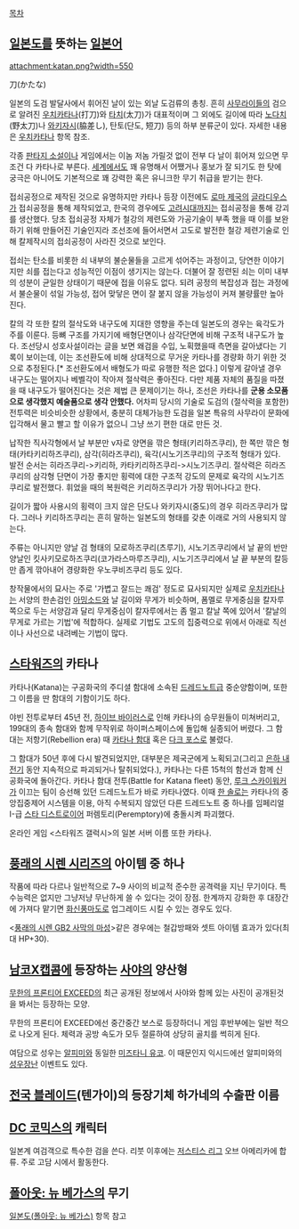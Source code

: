 [[목차]]
== [[일본도]]를 뜻하는 [[일본어]] ==
attachment:katan.png?width=550

刀(かたな)

일본의 도검 발달사에서 휘어진 날이 있는 외날 도검류의 총칭. 흔히 [[사무라이]]들의 검으로 알려진 [[우치카타나]](打刀)와 [[타치]](太刀)가 대표적이며 그 외에도 길이에 따라 [[노다치]](野太刀)나 [[와키자시]](脇差し), 탄토(단도, 短刀) 등의 하부 분류군이 있다. 자세한 내용은 [[우치카타나]] 항목 참조.

각종 [[판타지 소설]]이나 게임에서는 이놈 저놈 가릴것 없이 전부 다 날이 휘어져 있으면 무조건 다 카타나로 부른다. [[세계]]에서도 꽤 유명해서 어쨌거나 홍보가 잘 되기도 한 탓에 궁극은 아니어도 기본적으로 꽤 강력한 혹은 유니크한 무기 취급을 받기는 한다. 

접쇠공정으로 제작된 것으로 유명하지만 카타나 등장 이전에도 [[로마 제국]]의 [[글라디우스]]가 접쇠공정을 통해 제작되었고, 한국의 경우에도 [[고려]]시대까지는 접쇠공정을 통해 강괴를 생산했다. 당초 접쇠공정 자체가 철강의 제련도와 가공기술이 부족 했을 때 이를 보완하기 위해 만들어진 기술인지라 조선조에 들어서면서 고도로 발전한 철강 제련기술로 인해 칼제작시의 접쇠공정이 사라진 것으로 보인다.

접쇠는 탄소를 비롯한 쇠 내부의 불순물들을 고르게 섞어주는 과정이고, 당연한 이야기지만 쇠를 접는다고 성능적인 이점이 생기지는 않는다. 더불어 잘 정련된 쇠는 이미 내부의 성분이 균일한 상태이기 때문에 접을 이유도 없다. 되려 공정의 복잡성과 접는 과정에서 불순물이 섞일 가능성, 접어 맞닿은 면이 잘 붙지 않을 가능성이 커져 불량률만 높아진다.

칼의 각 또한 칼의 절삭도와 내구도에 지대한 영향을 주는데 일본도의 경우는 육각도가 주를 이룬다. 등뼈 구조를 가지기에 배형단면이나 삼각단면에 비해 구조적 내구도가 높다. 조선당시 성호사설이라는 글을 보면 왜검을 수입, 노획했을때 측면을 갈아냈다는 기록이 보이는데, 이는 조선환도에 비해 상대적으로 무거운 카타나를 경량화 하기 위한 것으로 추정된다.[* 조선환도에서 배형도가 따로 유행한 적은 없다.] 이렇게 갈아낼 경우 내구도는 떨어지나 베벨각이 작아져 절삭력은 좋아진다. 다만 제품 자체의 품질을 따졌을 때 내구도가 떨어진다는 것은 제법 큰 문제이기는 하나, 조선은 카타나를 '''군용 소모품으로 생각했지 예술품으로 생각 안했다.''' 어차피 당시의 기술로 도검의 (절삭력을 포함한)전투력은 비슷비슷한 상황에서, 충분히 대체가능한 도검을 일본 특유의 사무라이 문화에 입각해서 물고 빨고 할 이유가 없으니 그냥 쓰기 편한 대로 만든 것.

납작한 직사각형에서 날 부분만 v자로 양면을 깎은 형태(키리하즈쿠리), 한 쪽만 깎은 형태(카타키리하즈쿠리), 삼각(히라즈쿠리), 육각(시노기즈쿠리)의 구조적 형태가 있다. 발전 순서는 히라즈쿠리->키리하, 카타키리하즈쿠리->시노기즈쿠리. 절삭력은 히라즈쿠리의 삼각형 단면이 가장 좋지만 횡력에 대한 구조적 강도의 문제로 육각의 시노기즈쿠리로 발전했다. 휘었을 때의 복원력은 키리하즈쿠리가 가장 뛰어나다고 한다.

길이가 짧아 사용시의 횡력이 크지 않은 단도나 와키자시(중도)의 경우 히라즈쿠리가 많다. 그러나 키리하즈쿠리는 흔히 말하는 일본도의 형태를 갖춘 이래로 거의 사용되지 않는다.

주류는 아니지만 양날 검 형태의 모로하즈쿠리(츠루기), 시노기즈쿠리에서 날 끝의 반만 양날인 킷사키모로하즈쿠리(코가라스마루즈쿠리), 시노기즈쿠리에서 날 끝 부분의 칼등만 좁게 깎아내어 경량화한 우노쿠비즈쿠리 등도 있다.

창작물에서의 묘사는 주로 '가볍고 잘드는 쾌검' 정도로 묘사되지만 실제로 [[우치카타나]]는 서양의 한손검인 [[아밍소드]]와 날 길이와 무게가 비슷하며, 폼멜로 무게중심을 칼자루 쪽으로 두는 서양감과 달리 무게중심이 칼자루에서는 좀 멀고 칼날 쪽에 있어서 '칼날의 무게로 가르는 기법'에 적합하다. 실제로 기법도 고도의 집중력으로 위에서 아래로 직선이나 사선으로 내려베는 기법이 많다.

== [[스타워즈]]의 카타나 ==
카타나(Katana)는 구공화국의 주디셜 함대에 소속된 [[드레드노트]]급 중순양함이며, 또한 그 이름을 딴 함대의 기함이기도 하다.

야빈 전투로부터 45년 전, [[하이브 바이러스]]로 인해 카타나의 승무원들이 미쳐버리고, 199대의 종속 함대와 함께 무작위로 하이퍼스페이스에 돌입해 실종되어 버렸다. 그 함대는 저항기(Rebellion era) 때 [[카타나 함대]] 혹은 [[다크 포스]]로 불렸다. 

그 함대가 50년 후에 다시 발견되었지만, 대부분은 제국군에게 노획되고(그리고 [[은하 내전]]기 동안 지속적으로 파괴되거나 탈취되었다.), 카타나는 다른 15척의 함선과 함께 신공화국에 돌아간다. 카타나 함대 전투(Battle for Katana fleet) 동안, [[루크 스카이워커]]가 이끄는 팀이 승선해 있던 드레드노트가 바로 카타나였다. 
이때 [[한 솔로]]는 카타나의 중앙집중제어 시스템을 이용, 아직 수복되지 않았던 다른 드레드노트 중 하나를 임페리얼 I-급 [[스타 디스트로이어]] 퍼렘토리(Peremptory)에 충돌시켜 파괴했다. 

온라인 게임 <스타워즈 갤럭시>의 일본 서버 이름 또한 카타나.

== [[풍래의 시렌 시리즈]]의 아이템 중 하나 ==
작품에 따라 다르나 일반적으로 7~9 사이의 비교적 준수한 공격력을 지닌 무기이다. 특수능력은 없지만 그냥저냥 무난하게 쓸 수 있다는 것이 장점.
한계까지 강화한 후 대장간에 가져다 맡기면 [[화신풍마도]]로 업그레이드 시킬 수 있는 경우도 있다.

<[[풍래의 시렌 GB2 사막의 마성]]>같은 경우에는 철갑방패와 셋트 아이템 효과가 있다(최대 HP+30).

== [[남코X캡콤]]에 등장하는 [[사야]]의 양산형 ==
[[무한의 프론티어 EXCEED]]의 최근 공개된 정보에서 사야와 함께 있는 사진이 공개된것을 봐서는 등장하는 모양.

무한의 프론티어 EXCEED에선 중간중간 보스로 등장하더니 게임 후반부에는 일반 적으로 나오게 된다. 체력과 공방 속도가 모두 절륜하여 상당히 골치를 썩히게 된다.

여담으로 성우는 [[알피미]]와 동일한 [[미즈타니 유코]]. 이 때문인지 익시드에선 알피미와의 [[성우장난]] 이벤트도 있다.

== [[전국 블레이드]](텐가이)의 등장기체 하가네의 수출판 이름 ==

== [[DC 코믹스]]의 캐릭터 ==
일본계 여검객으로 특수한 검을 쓴다. 리붓 이후에는 [[저스티스 리그]] 오브 아메리카에 합류. 주로 고담 시에서 활동한다.

== [[폴아웃: 뉴 베가스]]의 무기 ==
[[일본도(폴아웃: 뉴 베가스)]] 항목 참고
